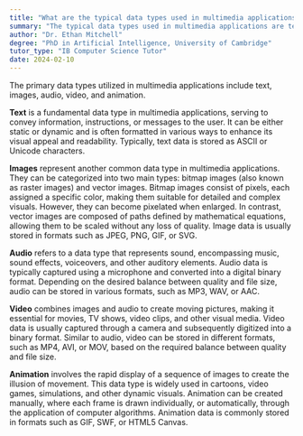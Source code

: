 ```yaml
---
title: "What are the typical data types used in multimedia applications?"
summary: "The typical data types used in multimedia applications are text, images, audio, video, and animation."
author: "Dr. Ethan Mitchell"
degree: "PhD in Artificial Intelligence, University of Cambridge"
tutor_type: "IB Computer Science Tutor"
date: 2024-02-10
---
```


The primary data types utilized in multimedia applications include text, images, audio, video, and animation.

**Text** is a fundamental data type in multimedia applications, serving to convey information, instructions, or messages to the user. It can be either static or dynamic and is often formatted in various ways to enhance its visual appeal and readability. Typically, text data is stored as ASCII or Unicode characters.

**Images** represent another common data type in multimedia applications. They can be categorized into two main types: bitmap images (also known as raster images) and vector images. Bitmap images consist of pixels, each assigned a specific color, making them suitable for detailed and complex visuals. However, they can become pixelated when enlarged. In contrast, vector images are composed of paths defined by mathematical equations, allowing them to be scaled without any loss of quality. Image data is usually stored in formats such as JPEG, PNG, GIF, or SVG.

**Audio** refers to a data type that represents sound, encompassing music, sound effects, voiceovers, and other auditory elements. Audio data is typically captured using a microphone and converted into a digital binary format. Depending on the desired balance between quality and file size, audio can be stored in various formats, such as MP3, WAV, or AAC.

**Video** combines images and audio to create moving pictures, making it essential for movies, TV shows, video clips, and other visual media. Video data is usually captured through a camera and subsequently digitized into a binary format. Similar to audio, video can be stored in different formats, such as MP4, AVI, or MOV, based on the required balance between quality and file size.

**Animation** involves the rapid display of a sequence of images to create the illusion of movement. This data type is widely used in cartoons, video games, simulations, and other dynamic visuals. Animation can be created manually, where each frame is drawn individually, or automatically, through the application of computer algorithms. Animation data is commonly stored in formats such as GIF, SWF, or HTML5 Canvas.
    